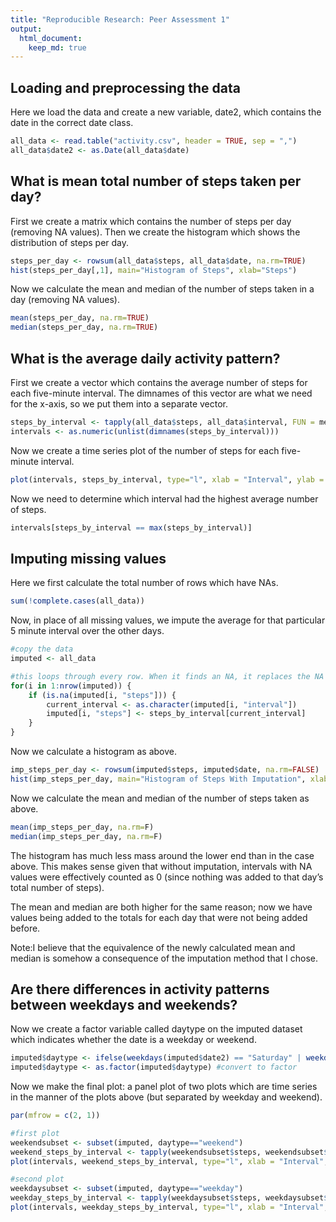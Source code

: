 ```yaml
---
title: "Reproducible Research: Peer Assessment 1"
output: 
  html_document:
    keep_md: true
---
```



## Loading and preprocessing the data
Here we load the data and create a new variable, date2, which contains the date in the correct date class.
```r
all_data <- read.table("activity.csv", header = TRUE, sep = ",")
all_data$date2 <- as.Date(all_data$date)

```



## What is mean total number of steps taken per day?
First we create a matrix which contains the number of steps per day (removing NA values). Then we create the histogram which shows the distribution of steps per day.
```r
steps_per_day <- rowsum(all_data$steps, all_data$date, na.rm=TRUE)
hist(steps_per_day[,1], main="Histogram of Steps", xlab="Steps")
```

Now we calculate the mean and median of the number of steps taken in a day (removing NA values).
```r
mean(steps_per_day, na.rm=TRUE)
median(steps_per_day, na.rm=TRUE)
```

## What is the average daily activity pattern?
First we create a vector which contains the average number of steps for each five-minute interval. The dimnames of this vector are what we need for the x-axis, so we put them into a separate vector.
```r
steps_by_interval <- tapply(all_data$steps, all_data$interval, FUN = mean, na.rm=T)
intervals <- as.numeric(unlist(dimnames(steps_by_interval)))
```

Now we create a time series plot of the number of steps for each five-minute interval.
```r
plot(intervals, steps_by_interval, type="l", xlab = "Interval", ylab = "Average Steps")
```

Now we need to determine which interval had the highest average number of steps.

```r
intervals[steps_by_interval == max(steps_by_interval)]
```


## Imputing missing values
Here we first calculate the total number of rows which have NAs.
```r
sum(!complete.cases(all_data))
```

Now, in place of all missing values, we impute the average for that particular 5 minute interval over the other days.

```r
#copy the data
imputed <- all_data

#this loops through every row. When it finds an NA, it replaces the NA with the average steps from the steps_by_interval vector created above (each element we access using its dimname, which is possible since it was created with tapply).
for(i in 1:nrow(imputed)) {
    if (is.na(imputed[i, "steps"])) {
        current_interval <- as.character(imputed[i, "interval"])
        imputed[i, "steps"] <- steps_by_interval[current_interval]
    }
}

```


Now we calculate a histogram as above.
```r
imp_steps_per_day <- rowsum(imputed$steps, imputed$date, na.rm=FALSE)
hist(imp_steps_per_day, main="Histogram of Steps With Imputation", xlab="Steps")
```

Now we calculate the mean and median of the number of steps taken as above.
```r
mean(imp_steps_per_day, na.rm=F)
median(imp_steps_per_day, na.rm=F)
```
The histogram has much less mass around the lower end than in the case above. This makes sense given that without imputation, intervals with NA values were effectively counted as 0 (since nothing was added to that day's total number of steps).  

The mean and median are both higher for the same reason; now we have values being added to the totals for each day that were not being added before.  

Note:I believe that the equivalence of the newly calculated mean and median is somehow a consequence of the imputation method that I chose.




## Are there differences in activity patterns between weekdays and weekends?

Now we create a factor variable called daytype on the imputed dataset which indicates whether the date is a weekday or weekend.

```r
imputed$daytype <- ifelse(weekdays(imputed$date2) == "Saturday" | weekdays(imputed$date2) == "Sunday", "weekend", "weekday")
imputed$daytype <- as.factor(imputed$daytype) #convert to factor
```

Now we make the final plot: a panel plot of two plots which are time series in the manner of the plots above (but separated by weekday and weekend).

```r
par(mfrow = c(2, 1))

#first plot
weekendsubset <- subset(imputed, daytype=="weekend")
weekend_steps_by_interval <- tapply(weekendsubset$steps, weekendsubset$interval, FUN = mean, na.rm=T)
plot(intervals, weekend_steps_by_interval, type="l", xlab = "Interval", ylab = "Average Steps", main = "Weekend")

#second plot
weekdaysubset <- subset(imputed, daytype=="weekday")
weekday_steps_by_interval <- tapply(weekdaysubset$steps, weekdaysubset$interval, FUN = mean, na.rm=T)
plot(intervals, weekday_steps_by_interval, type="l", xlab = "Interval", ylab = "Average Steps", main = "Weekday")

```



